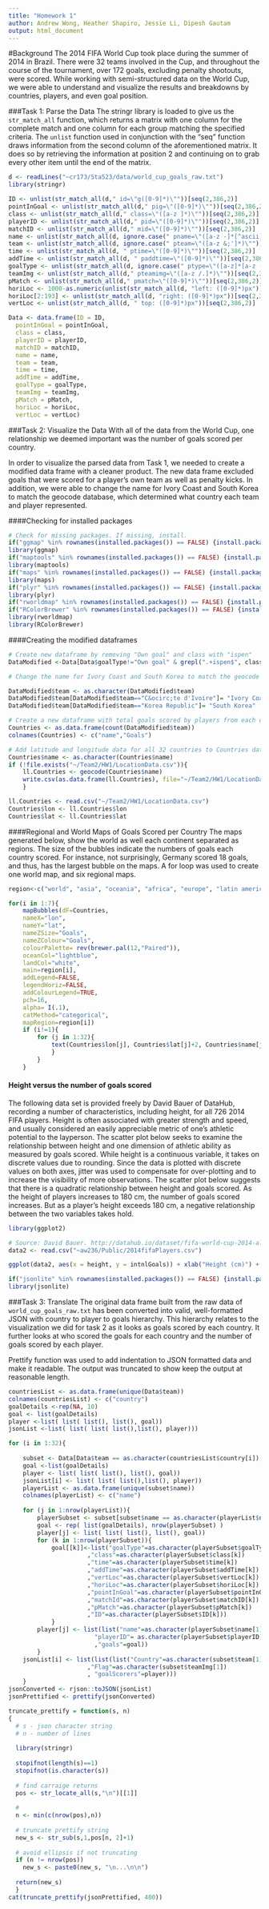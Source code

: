 ```yaml
---
title: "Homework 1"
author: Andrew Wong, Heather Shapiro, Jessie Li, Dipesh Gautam
output: html_document
---
```

#Background
  The 2014 FIFA World Cup took place during the summer of 2014 in Brazil. There were 32 teams involved in the Cup, and throughout the course of the tournament, over 172 goals, excluding penalty shootouts, were scored. While working with semi-structured data on the World Cup, we were able to understand and visualize the results and breakdowns by countries, players, and even goal position. 

###Task 1: Parse the Data
  The stringr library is loaded to give us the `str_match_all` function, which returns a matrix with one column for the complete match and one column for each group matching the specified criteria. The `unlist` function used in conjunction with the "seq" function draws information from the second column of the aforementioned matrix. It does so by retrieving the information at position 2 and continuing on to grab every other item until the end of the matrix.
```r
d <- readLines("~cr173/Sta523/data/world_cup_goals_raw.txt")
library(stringr)

ID <- unlist(str_match_all(d," id=\"g([0-9]*)\""))[seq(2,386,2)]
pointInGoal <- unlist(str_match_all(d," pig=\"([0-9]*)\""))[seq(2,386,2)]
class <- unlist(str_match_all(d," class=\"([a-z ]*)\""))[seq(2,386,2)]
playerID <- unlist(str_match_all(d," pid=\"([0-9]*)\""))[seq(2,386,2)]
matchID <- unlist(str_match_all(d," mid=\"([0-9]*)\""))[seq(2,386,2)]
name <- unlist(str_match_all(d, ignore.case(" pname=\"([a-z -]*[^ascii]*[a-z -&;'?]*)\"")))[seq(2,386,2)]
team <- unlist(str_match_all(d, ignore.case(" pteam=\"([a-z &;']*)\"")))[seq(2,386,2)] 
time <- unlist(str_match_all(d, " ptime=\"([0-9]*)\""))[seq(2,386,2)]
addTime <- unlist(str_match_all(d, " paddtime=\"([0-9]*)\""))[seq(2,386,2)]
goalType <- unlist(str_match_all(d, ignore.case(" ptype=\"([a-z]*[a-z -]*)\"")))[seq(2,386,2)]
teamImg <- unlist(str_match_all(d," pteamimg=\"([a-z /.]*)\""))[seq(2,386,2)]
pMatch <- unlist(str_match_all(d," pmatch=\"([0-9]*)\""))[seq(2,386,2)]
horiLoc <- 1000-as.numeric(unlist(str_match_all(d, "left: ([0-9]*)px"))[seq(2,386,2)])
horiLoc[2:193] <- unlist(str_match_all(d, "right: ([0-9]*)px"))[seq(2,384,2)]
vertLoc <- unlist(str_match_all(d, " top: ([0-9]*)px"))[seq(2,386,2)]

Data <- data.frame(ID = ID, 
  pointInGoal = pointInGoal, 
  class = class, 
  playerID = playerID, 
  matchID = matchID, 
  name = name,
  team = team, 
  time = time, 
  addTime = addTime, 
  goalType = goalType, 
  teamImg = teamImg, 
  pMatch = pMatch, 
  horiLoc = horiLoc, 
  vertLoc = vertLoc) 
```
###Task 2: Visualize the Data
  With all of the data from the World Cup, one relationship we deemed important was the number of goals scored per country. 

  In order to visualize the parsed data from Task 1, we needed to create a modified data frame with a cleaner product. The new data frame excluded goals that were scored for a player's own team as well as penalty kicks. In addition, we were able to change the name for Ivory Coast and South Korea to match the geocode database, which determined what country each team and player represented. 
  
####Checking for installed packages
```r
# Check for missing packages. If missing, install.
if("ggmap" %in% rownames(installed.packages()) == FALSE) {install.packages("ggmap",  repos="http://cran.rstudio.com/")}
library(ggmap)
if("maptools" %in% rownames(installed.packages()) == FALSE) {install.packages("maptools",  repos="http://cran.rstudio.com/")}
library(maptools)
if("maps" %in% rownames(installed.packages()) == FALSE) {install.packages("maps",  repos="http://cran.rstudio.com/")}
library(maps)
if("plyr" %in% rownames(installed.packages()) == FALSE) {install.packages("plyr",  repos="http://cran.rstudio.com/")}
library(plyr)
if("rworldmap" %in% rownames(installed.packages()) == FALSE) {install.packages("rworldmap",  repos="http://cran.rstudio.com/")}
if("RColorBrewer" %in% rownames(installed.packages()) == FALSE) {install.packages("RColorBrewer",  repos="http://cran.rstudio.com/")}
library(rworldmap)
library(RColorBrewer)
```
####Creating the modified dataframes
```r
# Create new dataframe by removing "Own goal" and class with "ispen"
DataModified <-Data[Data$goalType!="Own goal" & grepl(".+ispen$", class)==FALSE, ]

# Change the name for Ivory Coast and South Korea to match the geocode database

DataModified$team <- as.character(DataModified$team)
DataModified$team[DataModified$team=="C&ocirc;te d'Ivoire"]= "Ivory Coast"
DataModified$team[DataModified$team=="Korea Republic"]= "South Korea"

# Create a new dataframe with total goals scored by players from each country
Countries <- as.data.frame(count(DataModified$team))
colnames(Countries) <- c("name","Goals")

# Add latitude and longitude data for all 32 countries to Countries data frame. First, check if the file with the location data exists, if not download the data and write to the file.
Countries$name <- as.character(Countries$name)
if (!file.exists("~/Team2/HW1/LocationData.csv")){
    ll.Countries <- geocode(Countries$name)
    write.csv(as.data.frame(ll.Countries), file="~/Team2/HW1/LocationData.csv")
    }

ll.Countries <- read.csv("~/Team2/HW1/LocationData.csv")
Countries$lon <- ll.Countries$lon
Countries$lat <- ll.Countries$lat
```
####Regional and World Maps of Goals Scored per Country
  The maps generated below, show the world as well each continent separated as regions. The size of the bubbles indicate the numbers of goals each country scored. For instance, not surprisingly, Germany scored 18 goals, and thus, has the largest bubble on the maps. A for loop was used to create one world map, and six regional maps.
  
```r

region<-c("world", "asia", "oceania", "africa", "europe", "latin america", "north america")

for(i in 1:7){
    mapBubbles(dF=Countries, 
    nameX="lon", 
    nameY="lat",
    nameZSize="Goals",
    nameZColour="Goals",
    colourPalette= rev(brewer.pal(12,"Paired")),
    oceanCol="lightblue",
    landCol="white",
    main=region[i],
    addLegend=FALSE,
    legendHoriz=FALSE,
    addColourLegend=TRUE,
    pch=16,
    alpha= I(.1),
    catMethod="categorical",
    mapRegion=region[i])
    if (i!=1){
        for (j in 1:32){
            text(Countries$lon[j], Countries$lat[j]+2, Countries$name[j], cex=.6, font=2, col="brown1")
            }
        }
    }

```

#### Height versus the number of goals scored
  The following data set is provided freely by David Bauer of DataHub, recording a number of characteristics, including height, for all 726 2014 FIFA players. Height is often associated with greater strength and speed, and usually considered an easily appreciable metric of one's athletic potential to the layperson. The scatter plot below seeks to examine the relationship between height and one dimension of athletic ability as measured by goals scored. While height is a continuous variable, it takes on discrete values due to rounding. Since the data is plotted with discrete values on both axes, jitter was used to compensate for over-plotting and to increase the visibility of more observations. The scatter plot below suggests that there is a quadratic relationship between height and goals scored. As the height of players increases to 180 cm, the number of goals scored increases. But as a player's height exceeds 180 cm, a negative relationship between the two variables takes hold.

```r
library(ggplot2)

# Source: David Bauer. http://datahub.io/dataset/fifa-world-cup-2014-all-players
data2 <- read.csv("~aw236/Public/2014fifaPlayers.csv")

ggplot(data2, aes(x = height, y = intnlGoals)) + xlab("Height (cm)") + ylab("Goals") + geom_point(position = "jitter")
```

```r
if("jsonlite" %in% rownames(installed.packages()) == FALSE) {install.packages("jsonlite",  repos="http://cran.rstudio.com/")}
library(jsonlite)
```

###Task 3: Translate
  The original data frame built from the raw data of  `world_cup_goals_raw.txt` has been converted into valid, well-formatted JSON with country to player to goals hierarchy. This hierarchy relates to the visualization we did for task 2 as it looks as goals scored by each country. It further looks at who scored the goals for each country and the number of goals scored by each player.
  
  Prettify function was used to add indentation to JSON formatted data and make it readable. The output was truncated to show keep the output at reasonable length. 

```r
countriesList <- as.data.frame(unique(Data$team))
colnames(countriesList) <- c("country")
goalDetails <-rep(NA, 10)
goal <- list(goalDetails)
player <-list( list( list(), list(), goal))
jsonList <-list( list( list( list(),list(), player)))

for (i in 1:32){
  
    subset <- Data[Data$team == as.character(countriesList$country[i]),]
    goal <-list(goalDetails)
    player <- list( list( list(), list(), goal))
    jsonList[i] <- list( list( list(),list(), player))
    playerList <- as.data.frame(unique(subset$name))
    colnames(playerList) <- c("name")
    
    for (j in 1:nrow(playerList)){
        playerSubset <- subset[subset$name == as.character(playerList$name[j]),]
        goal <- rep( list(goalDetails), nrow(playerSubset) )
        player[j] <- list( list( list(), list(), goal))
        for (k in 1:nrow(playerSubset)){
            goal[[k]]<-list("goalType"=as.character(playerSubset$goalType[k])
                      ,"class"=as.character(playerSubset$class[k])
                      ,"time"=as.character(playerSubset$time[k])
                      ,"addTime"=as.character(playerSubset$addTime[k])
                      ,"vertLoc"=as.character(playerSubset$vertLoc[k])
                      ,"horiLoc"=as.character(playerSubset$horiLoc[k])
                      ,"pointInGoal"=as.character(playerSubset$pointInGoal[k])
                      ,"matchId"=as.character(playerSubset$matchID[k])
                      ,"pMatch"=as.character(playerSubset$pMatch[k])
                      ,"ID"=as.character(playerSubset$ID[k]))
            }
        player[j] <- list(list("name"=as.character(playerSubset$name[1]),
                        "playerID"= as.character(playerSubset$playerID[1])
                        ,"goals"=goal))
        }    
    jsonList[i] <- list(list(list("Country"=as.character(subset$team[1])
                      ,"Flag"=as.character(subset$teamImg[1])
                      , "goalScorers"=player)))
    }
jsonConverted <- rjson::toJSON(jsonList)
jsonPrettified <- prettify(jsonConverted)

```


```r
truncate_prettify = function(s, n)
{
  # s - json character string
  # n - number of lines
 
  library(stringr)
  
  stopifnot(length(s)==1)
  stopifnot(is.character(s))
  
  # find carraige returns
  pos <- str_locate_all(s,"\n")[[1]]
  
  #
  n <- min(c(nrow(pos),n))
 
  # truncate prettify string
  new_s <- str_sub(s,1,pos[n, 2]+1)
  
  # avoid ellipsis if not truncating
  if (n != nrow(pos))
    new_s <- paste0(new_s, "\n...\n\n")
  
  return(new_s)
  }
cat(truncate_prettify(jsonPrettified, 400))


```